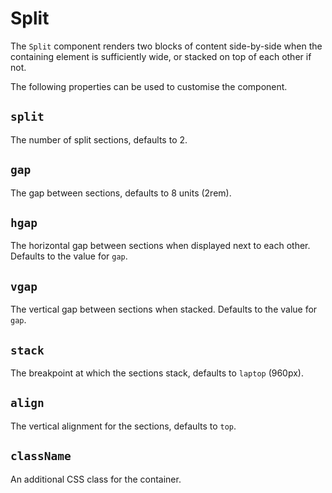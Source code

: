 
# Split

The `Split` component renders two blocks of content side-by-side when
the containing element is sufficiently wide, or stacked on top of each other
if not.

<Example
  Component={SplitCode}
  code={SplitSrc}
  expand
/>

The following properties can be used to customise the component.

## `split`

The number of split sections, defaults to 2.

## `gap`

The gap between sections, defaults to 8 units (2rem).

## `hgap`

The horizontal gap between sections when displayed next to each other.
Defaults to the value for `gap`.

## `vgap`

The vertical gap between sections when stacked.
Defaults to the value for `gap`.

## `stack`

The breakpoint at which the sections stack, defaults to `laptop` (960px).

## `align`

The vertical alignment for the sections, defaults to `top`.

## `className`

An additional CSS class for the container.